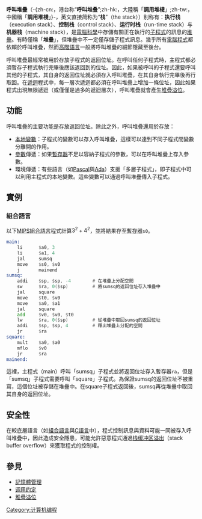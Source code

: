 {{Multiple issues|
{{refimprove|time=2011-12-20T05:54:42+00:00}}
{{Expand language|1=en|time=2020-07-28T07:49:47+00:00}}
}}
{{noteTA
|G1=IT
|1=zh-cn:调用;zh-hk:呼叫;zh-tw:呼叫
|2=zh-cn:汇编语言;zh-hk:組合語言;zh-tw:組合語言
|3=zh-cn:栈;zh-hk:堆疊;zh-tw:堆疊
}}
'''呼叫堆疊'''（{{lang-en|Call stack}}-{zh-cn:，港台称“'''呼叫堆叠'''”;zh-hk:，大陸稱「'''調用堆棧'''」;zh-tw:，中國稱「'''調用堆棧'''」}-，英文直接简称为“'''栈'''”（the stack））别称有：'''执行栈'''（execution stack）、'''控制栈'''（control stack）、'''运行时栈'''（run-time stack）与'''机器栈'''（machine stack），是[[電腦科學|電腦科學]]中存儲有關正在執行的[[子程式|子程式]]的訊息的[[堆疊|堆疊]]。有時僅稱「'''堆疊'''」，但堆疊中不一定僅存儲子程式訊息。幾乎所有[[電腦程式|電腦程式]]都依賴於呼叫堆疊，然而[[高階語言|高階語言]]一般將呼叫堆疊的細節隱藏至後台。

呼叫堆疊最經常被用於存放子程式的返回位址。在呼叫任何子程式時，主程式都必須暫存子程式執行完畢後應該返回到的位址。因此，如果被呼叫的子程式還要呼叫其他的子程式，其自身的返回位址就必須存入呼叫堆疊，在其自身執行完畢後再行取回。在[[遞迴|遞迴]]程式中，每一層次遞迴都必須在呼叫堆疊上增加一條位址，因此如果程式出現無限遞迴（或僅僅是過多的遞迴層次），呼叫堆疊就會產生[[堆疊溢位|堆疊溢位]]。

==功能==
呼叫堆疊的主要功能是存放返回位址。除此之外，呼叫堆疊還用於存放：
* [[本地變數|本地變數]]：子程式的變數可以存入呼叫堆疊，這樣可以達到不同子程式間變數分離開的作用。
* [[參數|參數]]傳遞：如果[[暫存器|暫存器]]不足以容納子程式的參數，可以在呼叫堆疊上存入參數。
* 環境傳遞：有些語言（如[[Pascal_(程式語言)|Pascal]]與[[Ada|Ada]]）支援「多層子程式」，即子程式中可以利用主程式的本地變數。這些變數可以通過呼叫堆疊傳入子程式。

==實例==
===組合語言===
以下[[MIPS架構|MIPS]][[組合語言|組合語言]]程式計算<math>3^2+4^2</math>，並將結果存至[[暫存器|暫存器]]<code>s0</code>。
<syntaxhighlight lang="asm">
main:
    li      $a0, 3
    li      $a1, 4
    jal     sumsq
    move    $s0, $v0
    j       mainend
sumsq:
    addi    $sp, $sp, -4        # 在堆疊上分配空間
    sw      $ra, 0($sp)         # 將sumsq的返回位址存入堆疊中
    jal     square
    move    $t0, $v0
    move    $a0, $a1
    jal     square
    add     $v0, $v0, $t0
    lw      $ra, 0($sp)         # 從堆疊中取回sumsq的返回位址
    addi    $sp, $sp, 4         # 釋出堆疊上分配的空間
    jr      $ra
square:
    mult    $a0, $a0
    mflo    $v0
    jr      $ra
mainend:
</syntaxhighlight>
這裡，主程式（main）呼叫「sumsq」子程式並將返回位址存入暫存器<code>ra</code>，但是「sumsq」子程式需要呼叫「square」子程式。為保證sumsq的返回位址不被重寫，這個位址被存儲在堆疊中。在square子程式返回後，sumsq再從堆疊中取回其自身的返回位址。

==安全性==
在較底層語言（如[[組合語言|組合語言]]與[[C語言|C語言]]中），程式控制訊息與資料可能一同被存入呼叫堆疊中，因此造成安全隱患，可能允許惡意程式通過[[栈缓冲区溢出|栈缓冲区溢出]]（stack buffer overflow）來獲取程式的控制權。

==參見==
* [[記憶體管理|記憶體管理]]
* [[调用约定|调用约定]]
* [[堆疊溢位|堆疊溢位]]

{{x86汇编话题}}
[[Category:计算机编程|Category:计算机编程]]